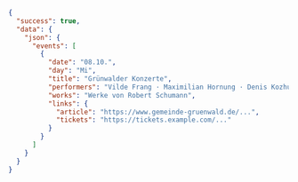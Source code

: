 ```json Output
{
  "success": true,
  "data": {
    "json": {
      "events": [
        {
          "date": "08.10.",
          "day": "Mi",
          "title": "Grünwalder Konzerte",
          "performers": "Vilde Frang · Maximilian Hornung · Denis Kozhukhin",
          "works": "Werke von Robert Schumann",
          "links": {
            "article": "https://www.gemeinde-gruenwald.de/...",
            "tickets": "https://tickets.example.com/..."
          }
        }
      ]
    }
  }
}
```

